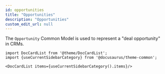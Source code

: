 ```yaml
---
id: opportunities
title: "Opportunities"
description: "Opportunities"
custom_edit_url: null
---
```




The `Opportunity` Common Model is used to represent a "deal opportunity" in CRMs.



```mdx-code-block
import DocCardList from '@theme/DocCardList';
import {useCurrentSidebarCategory} from '@docusaurus/theme-common';

<DocCardList items={useCurrentSidebarCategory().items}/>
```
      